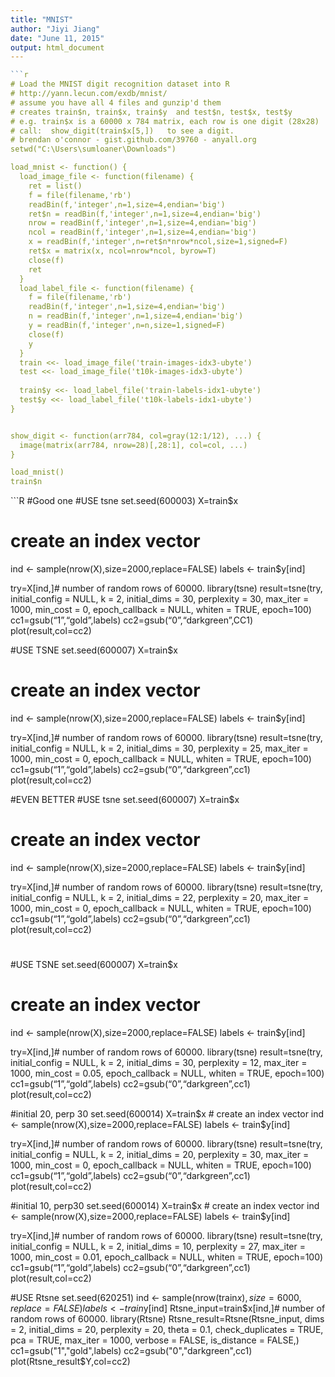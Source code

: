 ```yaml
---
title: "MNIST"
author: "Jiyi Jiang"
date: "June 11, 2015"
output: html_document
---
```


```r
```r
# Load the MNIST digit recognition dataset into R
# http://yann.lecun.com/exdb/mnist/
# assume you have all 4 files and gunzip'd them
# creates train$n, train$x, train$y  and test$n, test$x, test$y
# e.g. train$x is a 60000 x 784 matrix, each row is one digit (28x28)
# call:  show_digit(train$x[5,])   to see a digit.
# brendan o'connor - gist.github.com/39760 - anyall.org
setwd("C:\Users\sumloaner\Downloads")

load_mnist <- function() {
  load_image_file <- function(filename) {
    ret = list()
    f = file(filename,'rb')
    readBin(f,'integer',n=1,size=4,endian='big')
    ret$n = readBin(f,'integer',n=1,size=4,endian='big')
    nrow = readBin(f,'integer',n=1,size=4,endian='big')
    ncol = readBin(f,'integer',n=1,size=4,endian='big')
    x = readBin(f,'integer',n=ret$n*nrow*ncol,size=1,signed=F)
    ret$x = matrix(x, ncol=nrow*ncol, byrow=T)
    close(f)
    ret
  }
  load_label_file <- function(filename) {
    f = file(filename,'rb')
    readBin(f,'integer',n=1,size=4,endian='big')
    n = readBin(f,'integer',n=1,size=4,endian='big')
    y = readBin(f,'integer',n=n,size=1,signed=F)
    close(f)
    y
  }
  train <<- load_image_file('train-images-idx3-ubyte')
  test <<- load_image_file('t10k-images-idx3-ubyte')
  
  train$y <<- load_label_file('train-labels-idx1-ubyte')
  test$y <<- load_label_file('t10k-labels-idx1-ubyte')  
}


show_digit <- function(arr784, col=gray(12:1/12), ...) {
  image(matrix(arr784, nrow=28)[,28:1], col=col, ...)
}

load_mnist()
train$n
```

```R
#Good one
#USE tsne
set.seed(600003)
X=train$x

# create an index vector
ind <- sample(nrow(X),size=2000,replace=FALSE)
labels <- train$y[ind]

try=X[ind,]# number of random rows of 60000.
library(tsne)
result=tsne(try, initial_config = NULL, k = 2, initial_dims = 30, perplexity = 30, max_iter = 1000, min_cost = 0, epoch_callback = NULL, whiten = TRUE, epoch=100)
cc1=gsub("1","gold",labels)
cc2=gsub("0","darkgreen",CC1)
plot(result,col=cc2)

#USE TSNE
set.seed(600007)
X=train$x

# create an index vector
ind <- sample(nrow(X),size=2000,replace=FALSE)
labels <- train$y[ind]

try=X[ind,]# number of random rows of 60000.
library(tsne)
result=tsne(try, initial_config = NULL, k = 2, initial_dims = 30, perplexity = 25, max_iter = 1000, min_cost = 0, epoch_callback = NULL, whiten = TRUE, epoch=100)
cc1=gsub("1","gold",labels)
cc2=gsub("0","darkgreen",cc1)
plot(result,col=cc2)

#EVEN BETTER
#USE tsne
set.seed(600007)
X=train$x

# create an index vector
ind <- sample(nrow(X),size=2000,replace=FALSE)
labels <- train$y[ind]

try=X[ind,]# number of random rows of 60000.
library(tsne)
result=tsne(try, initial_config = NULL, k = 2, initial_dims = 22, perplexity = 20, max_iter = 1000, min_cost = 0, epoch_callback = NULL, whiten = TRUE, epoch=100)
cc1=gsub("1","gold",labels)
cc2=gsub("0","darkgreen",cc1)
plot(result,col=cc2)

#
#USE TSNE
set.seed(600007)
X=train$x

# create an index vector
ind <- sample(nrow(X),size=2000,replace=FALSE)
labels <- train$y[ind]

try=X[ind,]# number of random rows of 60000.
library(tsne)
result=tsne(try, initial_config = NULL, k = 2, initial_dims = 30, perplexity = 12, max_iter = 1000, min_cost = 0.05, epoch_callback = NULL, whiten = TRUE, epoch=100)
cc1=gsub("1","gold",labels)
cc2=gsub("0","darkgreen",cc1)
plot(result,col=cc2)

#initial 20, perp 30
set.seed(600014)
X=train$x
# create an index vector
ind <- sample(nrow(X),size=2000,replace=FALSE)
labels <- train$y[ind]

try=X[ind,]# number of random rows of 60000.
library(tsne)
result=tsne(try, initial_config = NULL, k = 2, initial_dims = 20, perplexity = 30, max_iter = 1000, min_cost = 0, epoch_callback = NULL, whiten = TRUE, epoch=100)
cc1=gsub("1","gold",labels)
cc2=gsub("0","darkgreen",cc1)
plot(result,col=cc2)

#initial 10, perp30
set.seed(600014)
X=train$x
# create an index vector
ind <- sample(nrow(X),size=2000,replace=FALSE)
labels <- train$y[ind]

try=X[ind,]# number of random rows of 60000.
library(tsne)
result=tsne(try, initial_config = NULL, k = 2, initial_dims = 10, perplexity = 27, max_iter = 1000, min_cost = 0.01, epoch_callback = NULL, whiten = TRUE, epoch=100)
cc1=gsub("1","gold",labels)
cc2=gsub("0","darkgreen",cc1)
plot(result,col=cc2)

#USE Rtsne
set.seed(620251)
ind <- sample(nrow(train$x),size=6000,replace=FALSE)
labels <- train$y[ind]
Rtsne_input=train$x[ind,]# number of random rows of 60000.
library(Rtsne)
Rtsne_result=Rtsne(Rtsne_input, dims = 2, initial_dims = 20, perplexity = 20,
        theta = 0.1, check_duplicates = TRUE, pca = TRUE, max_iter = 1000,
        verbose = FALSE, is_distance = FALSE,)
cc1=gsub("1","gold",labels)
cc2=gsub("0","darkgreen",cc1)
plot(Rtsne_result$Y,col=cc2)



